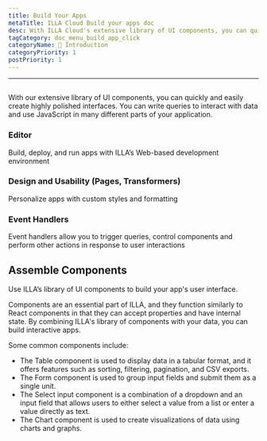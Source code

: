 ```yaml
---
title: Build Your Apps
metaTitle: ILLA Cloud Build your apps doc
desc: With ILLA Cloud's extensive library of UI components, you can quickly and easily create highly polished interfaces
tagCategory: doc_menu_build_app_click
categoryName: 👋 Introduction
categoryPriority: 1
postPriority: 1
---
```

---

## <Heading hidden>Build Your Apps</Heading>

With our extensive library of UI components, you can quickly and easily create highly polished interfaces. You can write queries to interact with data and use JavaScript in many different parts of your application.

### Editor

Build, deploy, and run apps with ILLA’s Web-based development environment

### Design and Usability (Pages, Transformers)

Personalize apps with custom styles and formatting

### Event Handlers

Event handlers allow you to trigger queries, control components and perform other actions in response to user interactions

## Assemble Components

Use ILLA’s library of UI components to build your app's user interface.

Components are an essential part of ILLA, and they function similarly to React components in that they can accept properties and have internal state. By combining ILLA's library of components with your data, you can build interactive apps.

Some common components include:

- The Table component is used to display data in a tabular format, and it offers features such as sorting, filtering, pagination, and CSV exports.
- The Form component is used to group input fields and submit them as a single unit.
- The Select input component is a combination of a dropdown and an input field that allows users to either select a value from a list or enter a value directly as text.
- The Chart component is used to create visualizations of data using charts and graphs.
